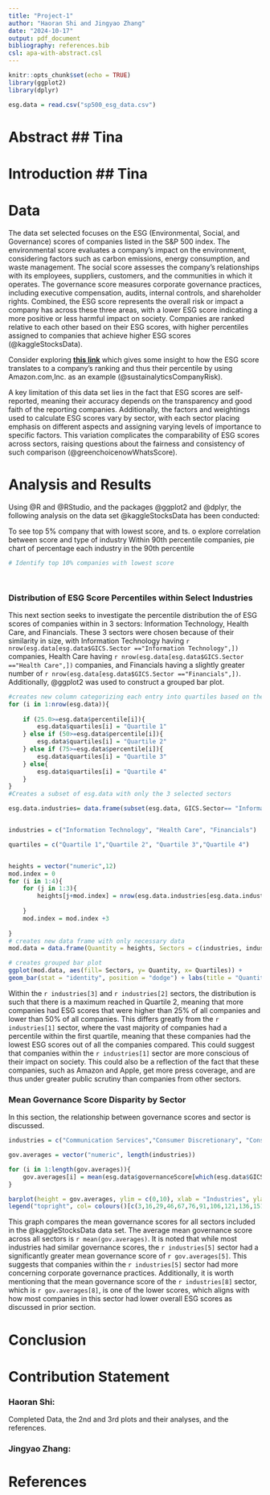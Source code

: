 ---
title: "Project-1"
author: "Haoran Shi and Jingyao Zhang"
date: "2024-10-17"
output: pdf_document
bibliography: references.bib
csl: apa-with-abstract.csl
---

```{r setup, include=FALSE}
knitr::opts_chunk$set(echo = TRUE)
library(ggplot2)
library(dplyr)
```

```{r, include = FALSE}
esg.data = read.csv("sp500_esg_data.csv")

```

# Abstract ## Tina

# Introduction ## Tina

# Data
The data set selected focuses on the ESG (Environmental, Social, and Governance) scores of companies listed in the S&P 500 index. The environmental score evaluates a company’s impact on the environment, considering factors such as carbon emissions, energy consumption, and waste management. The social score assesses the company’s relationships with its employees, suppliers, customers, and the communities in which it operates. The governance score measures corporate governance practices, including executive compensation, audits, internal controls, and shareholder rights. Combined, the ESG score represents the overall risk or impact a company has across these three areas, with a lower ESG score indicating a more positive or less harmful impact on society. Companies are ranked relative to each other based on their ESG scores, with higher percentiles assigned to companies that achieve higher ESG scores (@kaggleStocksData).

Consider exploring **[this link](https://www.sustainalytics.com/esg-rating/amazon-com-inc/1007896995)** which gives some insight to how the ESG score translates to a company's ranking and thus their percentile by using Amazon.com,Inc. as an example (@sustainalyticsCompanyRisk).


A key limitation of this data set lies in the fact that ESG scores are self-reported, meaning their accuracy depends on the transparency and good faith of the reporting companies. Additionally, the factors and weightings used to calculate ESG scores vary by sector, with each sector placing emphasis on different aspects and assigning varying levels of importance to specific factors. This variation complicates the comparability of ESG scores across sectors, raising questions about the fairness and consistency of such comparison (@greenchoicenowWhatsScore).

# Analysis and Results
Using @R and @RStudio, and the packages @ggplot2 and @dplyr, the following analysis on the data set @kaggleStocksData has been conducted:


To see top 5% company that with lowest score, and ts.
o explore correlation between score and type of industry 
Within 90th percentile companies, pie chart of percentage each industry in the 90th percentile 
```{r plot1}
# Identify top 10% companies with lowest score




```

### Distribution of ESG Score Percentiles within Select Industries

This next section seeks to investigate the percentile distribution the of ESG scores of companies within in 3 sectors: Information Technology, Health Care, and Financials. These 3 sectors were chosen because of their similarity in size, with Information Technology having `r nrow(esg.data[esg.data$GICS.Sector =="Information Technology",])` companies, Health Care having `r nrow(esg.data[esg.data$GICS.Sector =="Health Care",])` companies, and Financials having a slightly greater number of `r nrow(esg.data[esg.data$GICS.Sector =="Financials",])`. Additionally, @ggplot2 was used to construct a grouped bar plot.
```{r plot 2}
#creates new column categorizing each entry into quartiles based on their percentile
for (i in 1:nrow(esg.data)){
    
    if (25.0>=esg.data$percentile[i]){
        esg.data$quartiles[i] = "Quartile 1"
    } else if (50>=esg.data$percentile[i]){
        esg.data$quartiles[i] = "Quartile 2"
    } else if (75>=esg.data$percentile[i]){
        esg.data$quartiles[i] = "Quartile 3"
    } else{
        esg.data$quartiles[i] = "Quartile 4"
    }
}
#Creates a subset of esg.data with only the 3 selected sectors

esg.data.industries= data.frame(subset(esg.data, GICS.Sector== "Information Technology"| esg.data$GICS.Sector == "Health Care" | esg.data$GICS.Sector == "Financials"))


industries = c("Information Technology", "Health Care", "Financials")

quartiles = c("Quartile 1","Quartile 2", "Quartile 3","Quartile 4")


heights = vector("numeric",12)
mod.index = 0
for (i in 1:4){
    for (j in 1:3){
        heights[j+mod.index] = nrow(esg.data.industries[esg.data.industries$GICS.Sector == industries[j] & esg.data.industries$quartiles == quartiles[i],])
        
    }
    mod.index = mod.index +3
    
}
# creates new data frame with only necessary data
mod.data = data.frame(Quantity = heights, Sectors = c(industries, industries, industries, industries), Quartiles = rep(quartiles, each =3))

# creates grouped bar plot                      
ggplot(mod.data, aes(fill= Sectors, y= Quantity, x= Quartiles)) +
geom_bar(stat = "identity", position = "dodge") + labs(title = "Quantity of Companies in Select Industries versus Quartile from ESG Score Percentile") + theme(plot.title = element_text(size = 11)) 

```

Within the `r industries[3]` and `r industries[2]` sectors, the distribution is such that there is a maximum reached in Quartile 2, meaning that more companies had ESG scores that were higher than 25% of all companies and lower than 50% of all companies. This differs greatly from the `r industries[1]` sector, where the vast majority of companies had a percentile within the first quartile, meaning that these companies had the lowest ESG scores out of all the companies compared. This could suggest that companies within the `r industries[1]` sector are more conscious of their impact on society. This could also be a reflection of the fact that these companies, such as Amazon and Apple, get more press coverage, and are thus under greater public scrutiny than companies from other sectors. 


### Mean Governance Score Disparity by Sector

In this section, the relationship between governance scores and sector is discussed. 
```{r plot 3}
industries = c("Communication Services","Consumer Discretionary", "Consumer Staples", "Energy", "Financials", "Health Care", "Industrials", "Information Technology", "Materials", "Real Estate", "Utilities")

gov.averages = vector("numeric", length(industries))

for (i in 1:length(gov.averages)){
    gov.averages[i] = mean(esg.data$governanceScore[which(esg.data$GICS.Sector == industries[i])])
}

barplot(height = gov.averages, ylim = c(0,10), xlab = "Industries", ylab = "Mean Governance Scores", main = "Mean Governance Scores versus Industry Sector", las = 2, col = colours()[c(3,16,29,46,67,76,91,106,121,136,151)])
legend("topright", col= colours()[c(3,16,29,46,67,76,91,106,121,136,151)], legend = industries, cex = 0.5, pch = 16, ncol = 2)

```
This graph compares the mean governance scores for all sectors included in the @kaggleStocksData data set. The average mean governance score across all sectors is `r mean(gov.averages)`.
It is noted that while most industries had similar governance scores, the `r industries[5]` sector had a significantly greater mean governance score of `r gov.averages[5]`. This suggests that companies within the `r industries[5]` sector had more concerning corporate governance practices. Additionally, it is worth mentioning that the mean governance score of the `r industries[8]` sector, which is `r gov.averages[8]`, is one of the lower scores, which aligns with how most companies in this sector had lower overall ESG scores as discussed in prior section.



# Conclusion

# Contribution Statement
### Haoran Shi:
Completed Data, the 2nd and 3rd plots and their analyses, and the references.

### Jingyao Zhang:


# References




